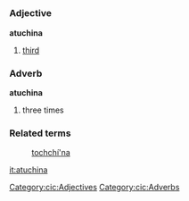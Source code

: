 =={{cic}}==
===Adjective===
'''atuchina'''
# [[third]]

===Adverb===
'''atuchina'''
# three times

===Related terms===
:[[tochchí'na]]

[[Category:cic:Adjectives]]
[[Category:cic:Adverbs]]
[[it:atuchina]]